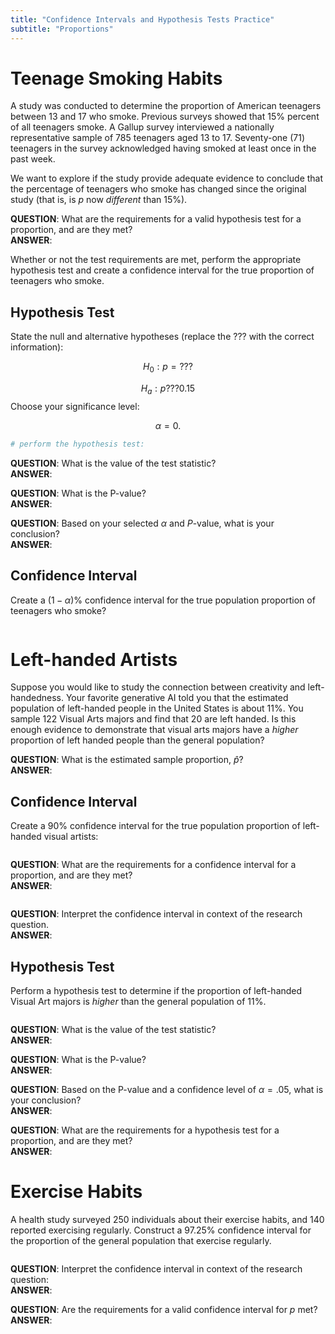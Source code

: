 ```yaml
---
title: "Confidence Intervals and Hypothesis Tests Practice"
subtitle: "Proportions"
---
```


# Teenage Smoking Habits

A study was conducted to determine the proportion of American teenagers between 13 and 17 who smoke. Previous surveys showed that 15% percent of all teenagers smoke. A Gallup survey interviewed a nationally representative sample of 785 teenagers aged 13 to 17. Seventy-one (71) teenagers in the survey acknowledged having smoked at least once in the past week. 

We want to explore if the study provide adequate evidence to conclude that the percentage of teenagers who smoke has changed since the original study (that is, is $p$ now *different* than 15%).  

__QUESTION__:  What are the requirements for a valid hypothesis test for a proportion, and are they met?  
__ANSWER__:  


Whether or not the test requirements are met, perform the appropriate hypothesis test and create a confidence interval for the true proportion of teenagers who smoke.

## Hypothesis Test

State the null and alternative hypotheses (replace the ??? with the correct information):

$$H_0: p=???$$  

$$H_a: p???0.15$$
Choose your significance level:  

$$\alpha = 0.$$  


```r
# perform the hypothesis test:  


```

__QUESTION__:  What is the value of the test statistic?  
__ANSWER__:  

__QUESTION__:  What is the P-value?  
__ANSWER__:  

__QUESTION__:  Based on your selected $\alpha$ and $P$-value, what is your conclusion?  
__ANSWER__:  


## Confidence Interval

Create a $(1-\alpha)$% confidence interval for the true population proportion of teenagers who smoke?  

```r

```



# Left-handed Artists

Suppose you would like to study the connection between creativity and left-handedness.  Your favorite generative AI told you that the estimated population of left-handed people in the United States is about 11\%. You sample 122 Visual Arts majors and find that 20 are left handed.  Is this enough evidence to demonstrate that visual arts majors have a *higher* proportion of left handed people than the general population?  

__QUESTION__:  What is the estimated sample proportion, $\hat{p}$?  
__ANSWER__:  


## Confidence Interval

Create a 90% confidence interval for the true population proportion of left-handed visual artists:  

```r

```

__QUESTION__:  What are the requirements for a confidence interval for a proportion, and are they met?    
__ANSWER__:  


```r

```


__QUESTION__:  Interpret the confidence interval in context of the research question.  
__ANSWER__:  


## Hypothesis Test

Perform a hypothesis test to determine if the proportion of left-handed Visual Art majors is *higher* than the general population of 11%.  

```r


```

__QUESTION__:  What is the value of the test statistic?  
__ANSWER__:  

__QUESTION__:  What is the P-value?  
__ANSWER__:  

__QUESTION__:  Based on the P-value and a confidence level of $\alpha=.05$, what is your conclusion?  
__ANSWER__:  


__QUESTION__:  What are the requirements for a hypothesis test for a proportion, and are they met?  
__ANSWER__:  



# Exercise Habits  

A health study surveyed 250 individuals about their exercise habits, and 140 reported exercising regularly. Construct a 97.25% confidence interval for the proportion of the general population that exercise regularly.



```r

```


__QUESTION__:  Interpret the confidence interval in context of the research question:  
__ANSWER__:  


__QUESTION__:  Are the requirements for a valid confidence interval for $p$ met?  
__ANSWER__:  

